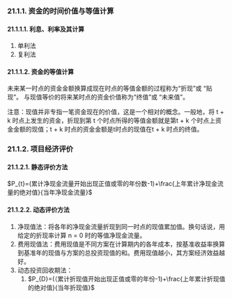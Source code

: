 ### 21.1.1. 资金的时间价值与等值计算

#### 21.1.1.1. 利息、利率及其计算
1. 单利法
2. 复利法

#### 21.1.1.2. 资金的等值计算
未来某一时点的资金金额换算成现在时点的等值金额的过程称为“折现”或 “贴现”。 与现值等价的将来某时点的资金价值称为“终值”或 “未来值”。

注意：现值并非专指一笔资金现在的价值，这是一个相对的概念。一般地，将 t + k 时点上发生的资金，折现到第 t 个时点所得的等值金额就是第t + k 个时点上资金金额的现值；t + k 时点的资金金额是t时点的现值在t + k 时点的终值。


### 21.1.2. 项目经济评价

#### 21.1.2.1. 静态评价方法

$P_{t}=(累计净现金流量开始出现正值或零的年份数-1)+\frac{上年累计净现金流量的绝对值}{当年净现金流量}$

#### 21.1.2.2. 动态评价方法
1. 净现值法：将各年的净现金流量折现到同一时点的现值累加值。换句话说，用给定的折现率计算 n = 0 时的等值净现金流量。
2. 费用现值法：费用现值是不同方案在计算期内的各年成本，按基准收益率换算到基准年的现值与方案的总投资现值的和。费用现值越小，其方案经济效益越好。
3. 动态投资回收期法：
    1. $P_{D}=(（累计折现值开始出现正值或零的年份-1)+\frac{上年累计折现值的绝对值}{当年折现值}$
